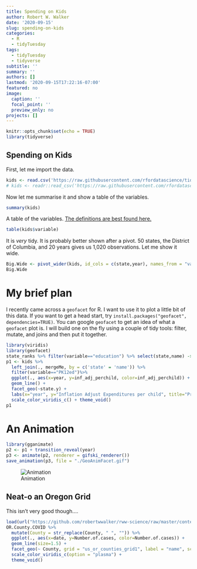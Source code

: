 ```yaml
---
title: Spending on Kids
author: Robert W. Walker
date: '2020-09-15'
slug: spending-on-kids
categories:
  - R
  - tidyTuesday
tags:
  - tidyTuesday
  - tidyverse
subtitle: ''
summary: ''
authors: []
lastmod: '2020-09-15T17:22:16-07:00'
featured: no
image:
  caption: ''
  focal_point: ''
  preview_only: no
projects: []
---
```



```r
knitr::opts_chunk$set(echo = TRUE)
library(tidyverse)
```

## Spending on Kids

First, let me import the data.

```r
kids <- read.csv('https://raw.githubusercontent.com/rfordatascience/tidytuesday/master/data/2020/2020-09-15/kids.csv')
# kids <- readr::read_csv('https://raw.githubusercontent.com/rfordatascience/tidytuesday/master/data/2020/2020-09-15/kids.csv')
```

Now let me summarise it and show a table of the variables.

```r
summary(kids)
```

A table of the variables.  [The definitions are best found here.](https://jrosen48.github.io/tidykids/articles/tidykids-codebook.html)

```r
table(kids$variable)
```

It is *very* tidy.  It is probably better shown after a pivot.  50 states, the District of Columbia, and 20 years gives us 1,020 observations.  Let me show it wide. 

```r
Big.Wide <- pivot_wider(kids, id_cols = c(state,year), names_from = "variable", values_from = c("raw","inf_adj","inf_adj_perchild"))
Big.Wide
```


# My brief plan

I recently came across a `geofacet` for R.  I want to use it to plot a little bit of this data.  If you want to get a head start, try `install.packages("geofacet", dependencies=TRUE)`.  You can google `geofacet` to get an idea of what a `geofacet` plot is.  I will build one on the fly using a couple of tidy tools: filter, mutate, and joins and then put it together.

```r
library(viridis)
library(geofacet)
state_ranks %>% filter(variable=="education") %>% select(state,name) -> mergeMe
p1 <- kids %>% 
  left_join(., mergeMe, by = c('state' = 'name')) %>% 
  filter(variable=="PK12ed")%>% 
  ggplot(., aes(x=year, y=inf_adj_perchild, color=inf_adj_perchild)) + 
  geom_line() + 
  facet_geo(~state.y) + 
  labs(x="year", y="Inflation Adjust Expenditures per child", title="Pre-K Through 12 Education Spending", color="Spend per child", caption="Data from #tidyTuesday: @PieRatio") + 
  scale_color_viridis_c() + theme_void()
p1
```

# An Animation

```r
library(gganimate)
p2 <- p1 + transition_reveal(year)
p3 <- animate(p2, renderer = gifski_renderer())
save_animation(p3, file = "./GeoAnimFacet.gif")
```
![Animation](./GeoAnimFacet.gif)

## Neat-o an Oregon Grid

This isn't very good though....

```r
load(url("https://github.com/robertwwalker/rww-science/raw/master/content/R/COVID/data/OregonCOVID2020-09-15.RData"))
OR.County.COVID %>% 
  mutate(County = str_replace(County, " ", "")) %>% 
  ggplot(., aes(x=date, y=Number.of.cases, color=Number.of.cases)) + 
  geom_line(size=1.5) + 
  facet_geo(~ County, grid = "us_or_counties_grid1", label = "name", scales = "free_y") +
  scale_color_viridis_c(option = "plasma") +
  theme_void()
```

